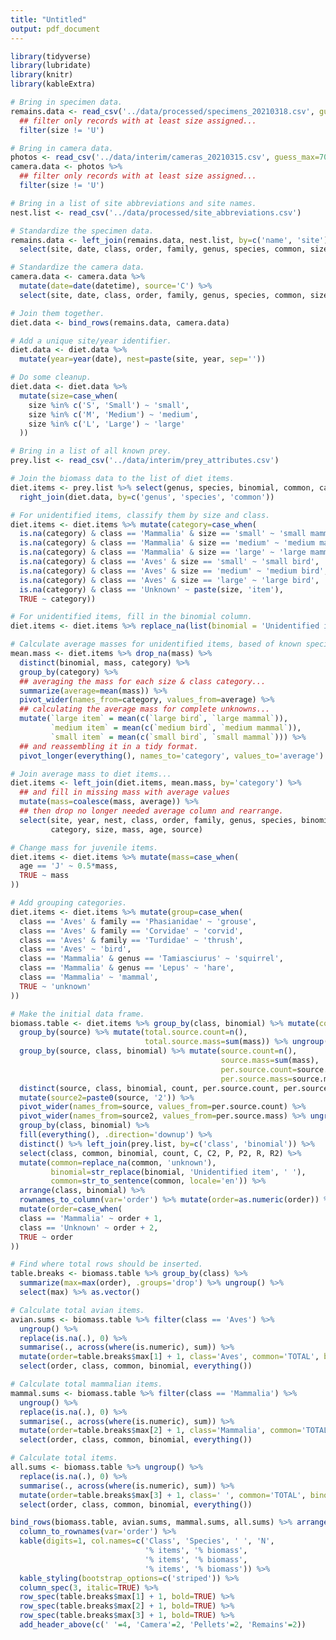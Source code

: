 ```yaml
---
title: "Untitled"
output: pdf_document
---
```

```r
library(tidyverse)
library(lubridate)
library(knitr)
library(kableExtra)

# Bring in specimen data.
remains.data <- read_csv('../data/processed/specimens_20210318.csv', guess_max=7000) %>% 
  ## filter only records with at least size assigned...
  filter(size != 'U')

# Bring in camera data.
photos <- read_csv('../data/interim/cameras_20210315.csv', guess_max=7000)
camera.data <- photos %>% 
  ## filter only records with at least size assigned...
  filter(size != 'U')

# Bring in a list of site abbreviations and site names.
nest.list <- read_csv('../data/processed/site_abbreviations.csv')

# Standardize the specimen data.
remains.data <- left_join(remains.data, nest.list, by=c('name', 'site')) %>% 
  select(site, date, class, order, family, genus, species, common, size, age, source)

# Standardize the camera data.
camera.data <- camera.data %>% 
  mutate(date=date(datetime), source='C') %>% 
  select(site, date, class, order, family, genus, species, common, size, age, source)

# Join them together.
diet.data <- bind_rows(remains.data, camera.data)

# Add a unique site/year identifier.
diet.data <- diet.data %>% 
  mutate(year=year(date), nest=paste(site, year, sep=''))

# Do some cleanup.
diet.data <- diet.data %>% 
  mutate(size=case_when(
    size %in% c('S', 'Small') ~ 'small',
    size %in% c('M', 'Medium') ~ 'medium',
    size %in% c('L', 'Large') ~ 'large'
  ))

# Bring in a list of all known prey.
prey.list <- read_csv('../data/interim/prey_attributes.csv')

# Join the biomass data to the list of diet items.
diet.items <- prey.list %>% select(genus, species, binomial, common, category, mass) %>% 
  right_join(diet.data, by=c('genus', 'species', 'common'))

# For unidentified items, classify them by size and class.
diet.items <- diet.items %>% mutate(category=case_when(
  is.na(category) & class == 'Mammalia' & size == 'small' ~ 'small mammal',
  is.na(category) & class == 'Mammalia' & size == 'medium' ~ 'medium mammal',
  is.na(category) & class == 'Mammalia' & size == 'large' ~ 'large mammal',
  is.na(category) & class == 'Aves' & size == 'small' ~ 'small bird',
  is.na(category) & class == 'Aves' & size == 'medium' ~ 'medium bird',
  is.na(category) & class == 'Aves' & size == 'large' ~ 'large bird',
  is.na(category) & class == 'Unknown' ~ paste(size, 'item'),
  TRUE ~ category))

# For unidentified items, fill in the binomial column.
diet.items <- diet.items %>% replace_na(list(binomial = 'Unidentified item'))

# Calculate average masses for unidentified items, based of known species.
mean.mass <- diet.items %>% drop_na(mass) %>% 
  distinct(binomial, mass, category) %>% 
  group_by(category) %>% 
  ## averaging the mass for each size & class category...
  summarize(average=mean(mass)) %>% 
  pivot_wider(names_from=category, values_from=average) %>% 
  ## calculating the average mass for complete unknowns...
  mutate(`large item` = mean(c(`large bird`, `large mammal`)),
         `medium item` = mean(c(`medium bird`, `medium mammal`)),
         `small item` = mean(c(`small bird`, `small mammal`))) %>% 
  ## and reassembling it in a tidy format.
  pivot_longer(everything(), names_to='category', values_to='average')

# Join average mass to diet items...
diet.items <- left_join(diet.items, mean.mass, by='category') %>% 
  ## and fill in missing mass with average values
  mutate(mass=coalesce(mass, average)) %>% 
  ## then drop no longer needed average column and rearrange.
  select(site, year, nest, class, order, family, genus, species, binomial, common, 
         category, size, mass, age, source)

# Change mass for juvenile items.
diet.items <- diet.items %>% mutate(mass=case_when(
  age == 'J' ~ 0.5*mass,
  TRUE ~ mass
))

# Add grouping categories.
diet.items <- diet.items %>% mutate(group=case_when(
  class == 'Aves' & family == 'Phasianidae' ~ 'grouse',
  class == 'Aves' & family == 'Corvidae' ~ 'corvid',
  class == 'Aves' & family == 'Turdidae' ~ 'thrush',
  class == 'Aves' ~ 'bird',
  class == 'Mammalia' & genus == 'Tamiasciurus' ~ 'squirrel',
  class == 'Mammalia' & genus == 'Lepus' ~ 'hare',
  class == 'Mammalia' ~ 'mammal',
  TRUE ~ 'unknown'
))

# Make the initial data frame.
biomass.table <- diet.items %>% group_by(class, binomial) %>% mutate(count=n()) %>% ungroup() %>% 
  group_by(source) %>% mutate(total.source.count=n(), 
                              total.source.mass=sum(mass)) %>% ungroup() %>% 
  group_by(source, class, binomial) %>% mutate(source.count=n(), 
                                               source.mass=sum(mass),
                                               per.source.count=source.count/total.source.count*100,
                                               per.source.mass=source.mass/total.source.mass*100) %>% 
  distinct(source, class, binomial, count, per.source.count, per.source.mass) %>% 
  mutate(source2=paste0(source, '2')) %>% 
  pivot_wider(names_from=source, values_from=per.source.count) %>% 
  pivot_wider(names_from=source2, values_from=per.source.mass) %>% ungroup() %>% 
  group_by(class, binomial) %>% 
  fill(everything(), .direction='downup') %>% 
  distinct() %>% left_join(prey.list, by=c('class', 'binomial')) %>% 
  select(class, common, binomial, count, C, C2, P, P2, R, R2) %>% 
  mutate(common=replace_na(common, 'unknown'),
         binomial=str_replace(binomial, 'Unidentified item', ' '),
         common=str_to_sentence(common, locale='en')) %>% 
  arrange(class, binomial) %>% 
  rownames_to_column(var='order') %>% mutate(order=as.numeric(order)) %>% 
  mutate(order=case_when(
  class == 'Mammalia' ~ order + 1,
  class == 'Unknown' ~ order + 2,
  TRUE ~ order
))

# Find where total rows should be inserted.
table.breaks <- biomass.table %>% group_by(class) %>% 
  summarize(max=max(order), .groups='drop') %>% ungroup() %>% 
  select(max) %>% as.vector()

# Calculate total avian items.
avian.sums <- biomass.table %>% filter(class == 'Aves') %>% 
  ungroup() %>% 
  replace(is.na(.), 0) %>%
  summarise(., across(where(is.numeric), sum)) %>%
  mutate(order=table.breaks$max[1] + 1, class='Aves', common='TOTAL', binomial=' ') %>%  
  select(order, class, common, binomial, everything())

# Calculate total mammalian items.
mammal.sums <- biomass.table %>% filter(class == 'Mammalia') %>% 
  ungroup() %>% 
  replace(is.na(.), 0) %>%
  summarise(., across(where(is.numeric), sum)) %>%
  mutate(order=table.breaks$max[2] + 1, class='Mammalia', common='TOTAL', binomial=' ') %>%  
  select(order, class, common, binomial, everything())

# Calculate total items.
all.sums <- biomass.table %>% ungroup() %>% 
  replace(is.na(.), 0) %>%
  summarise(., across(where(is.numeric), sum)) %>%
  mutate(order=table.breaks$max[3] + 1, class=' ', common='TOTAL', binomial=' ') %>%  
  select(order, class, common, binomial, everything())

bind_rows(biomass.table, avian.sums, mammal.sums, all.sums) %>% arrange(order) %>% 
  column_to_rownames(var='order') %>% 
  kable(digits=1, col.names=c('Class', 'Species', ' ', 'N',
                              '% items', '% biomass', 
                              '% items', '% biomass', 
                              '% items', '% biomass')) %>% 
  kable_styling(bootstrap_options=c('striped')) %>% 
  column_spec(3, italic=TRUE) %>% 
  row_spec(table.breaks$max[1] + 1, bold=TRUE) %>%
  row_spec(table.breaks$max[2] + 1, bold=TRUE) %>% 
  row_spec(table.breaks$max[3] + 1, bold=TRUE) %>% 
  add_header_above(c(' '=4, 'Camera'=2, 'Pellets'=2, 'Remains'=2))
```
  